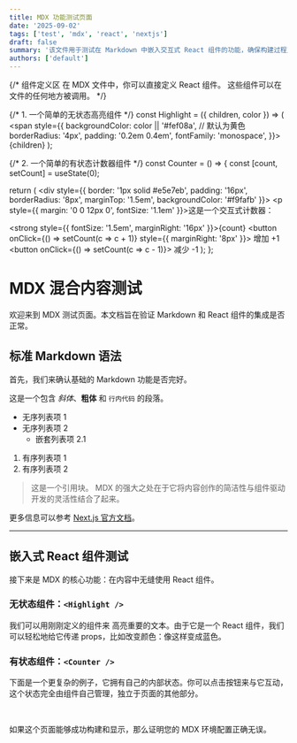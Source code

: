 ```yaml
---
title: MDX 功能测试页面
date: '2025-09-02'
tags: ['test', 'mdx', 'react', 'nextjs']
draft: false
summary: '该文件用于测试在 Markdown 中嵌入交互式 React 组件的功能，确保构建过程正常工作。'
authors: ['default']
---
```



{/*
  组件定义区
  在 MDX 文件中，你可以直接定义 React 组件。
  这些组件可以在文件的任何地方被调用。
*/}

{/* 1. 一个简单的无状态高亮组件 */}
const Highlight = ({ children, color }) => (
  <span style={{
    backgroundColor: color || '#fef08a', // 默认为黄色
    borderRadius: '4px',
    padding: '0.2em 0.4em',
    fontFamily: 'monospace',
  }}>
    {children}
  </span>
);

{/* 2. 一个简单的有状态计数器组件 */}
const Counter = () => {
  const [count, setCount] = useState(0);

  return (
    <div style={{
      border: '1px solid #e5e7eb',
      padding: '16px',
      borderRadius: '8px',
      marginTop: '1.5em',
      backgroundColor: '#f9fafb'
    }}>
      <p style={{ margin: '0 0 12px 0', fontSize: '1.1em' }}>这是一个交互式计数器：</p>
      <strong style={{ fontSize: '1.5em', marginRight: '16px' }}>{count}</strong>
      <button onClick={() => setCount(c => c + 1)} style={{ marginRight: '8px' }}>
        增加 +1
      </button>
      <button onClick={() => setCount(c => c - 1)}>
        减少 -1
      </button>
    </div>
  );
};


# MDX 混合内容测试

欢迎来到 MDX 测试页面。本文档旨在验证 Markdown 和 React 组件的集成是否正常。

## 标准 Markdown 语法

首先，我们来确认基础的 Markdown 功能是否完好。

这是一个包含 *斜体*、**粗体** 和 `行内代码` 的段落。

- 无序列表项 1
- 无序列表项 2
  - 嵌套列表项 2.1

1. 有序列表项 1
2. 有序列表项 2

> 这是一个引用块。
> MDX 的强大之处在于它将内容创作的简洁性与组件驱动开发的灵活性结合了起来。

更多信息可以参考 [Next.js 官方文档](https://nextjs.org/docs)。

---

## 嵌入式 React 组件测试

接下来是 MDX 的核心功能：在内容中无缝使用 React 组件。

### 无状态组件：`<Highlight />`

我们可以用刚刚定义的组件来 <Highlight>高亮重要的文本</Highlight>。由于它是一个 React 组件，我们可以轻松地给它传递 props，比如改变颜色：<Highlight color="#bae6fd">像这样变成蓝色</Highlight>。

### 有状态组件：`<Counter />`

下面是一个更复杂的例子，它拥有自己的内部状态。你可以点击按钮来与它互动，这个状态完全由组件自己管理，独立于页面的其他部分。

<Counter />

<br />

如果这个页面能够成功构建和显示，那么证明您的 MDX 环境配置正确无误。